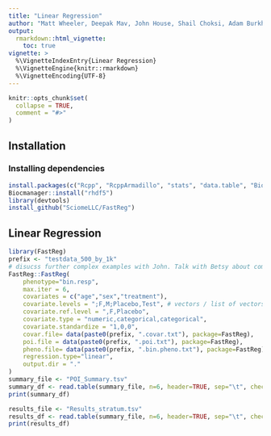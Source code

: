 ```yaml
---
title: "Linear Regression"
author: "Matt Wheeler, Deepak Mav, John House, Shail Choksi, Adam Burkholder"
output: 
  rmarkdown::html_vignette:
    toc: true
vignette: >
  %\VignetteIndexEntry{Linear Regression}
  %\VignetteEngine{knitr::rmarkdown}
  %\VignetteEncoding{UTF-8}
---
```



```r
knitr::opts_chunk$set(
  collapse = TRUE,
  comment = "#>"
)
```
## Installation

### Installing dependencies
```r
install.packages(c("Rcpp", "RcppArmadillo", "stats", "data.table", "BiocManager"))
Biocmanager::install("rhdf5")
library(devtools)
install_github("SciomeLLC/FastReg")
```

## Linear Regression
```r
library(FastReg)
prefix <- "testdata_500_by_1k"
# disucss further complex examples with John. Talk with Betsy about complex Exwas models
FastReg::FastReg(
    phenotype="bin.resp", 
    max.iter = 6, 
    covariates = c("age","sex","treatment"),
    covariate.levels = ";F,M;Placebo,Test", # vectors / list of vectors 
    covariate.ref.level = ",F,Placebo", 
    covariate.type = "numeric,categorical,categorical",
    covariate.standardize = "1,0,0",
    covar.file= data(paste0(prefix, ".covar.txt"), package=FastReg),
    poi.file = data(paste0(prefix, ".poi.txt"), package=FastReg),
    pheno.file= data(paste0(prefix, ".bin.pheno.txt"), package=FastReg),
    regression.type="linear",
    output.dir = "."
)
summary_file <- "POI_Summary.tsv"
summary_df <- read.table(summary_file, n=6, header=TRUE, sep="\t", check.names = FALSE, stringsAsFactors = FALSE)
print(summary_df)

results_file <- "Results_stratum.tsv"
results_df <- read.table(summary_file, n=6, header=TRUE, sep="\t", check.names = FALSE, stringsAsFactors = FALSE)
print(results_df)
```
